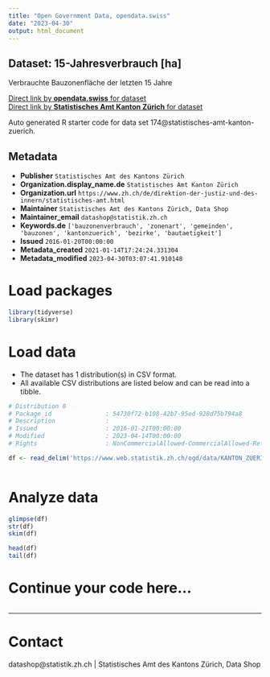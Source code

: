 ```yaml
---
title: "Open Government Data, opendata.swiss"
date: "2023-04-30"
output: html_document
---
```


## Dataset: 15-Jahresverbrauch [ha]

Verbrauchte Bauzonenfläche der letzten 15 Jahre

[Direct link by **opendata.swiss** for dataset](https://opendata.swiss/de/dataset/15-jahresverbrauch-ha)<br>
[Direct link by **Statistisches Amt Kanton Zürich** for dataset](https://www.zh.ch/de/politik-staat/gemeinden/gemeindeportraet.html)

Auto generated R starter code for data set 174@statistisches-amt-kanton-zuerich.

## Metadata

- **Publisher** `Statistisches Amt des Kantons Zürich`
- **Organization.display_name.de** `Statistisches Amt Kanton Zürich`
- **Organization.url** `https://www.zh.ch/de/direktion-der-justiz-und-des-innern/statistisches-amt.html`
- **Maintainer** `Statistisches Amt des Kantons Zürich, Data Shop`
- **Maintainer_email** `datashop@statistik.zh.ch`
- **Keywords.de** `['bauzonenverbrauch', 'zonenart', 'gemeinden', 'bauzonen', 'kantonzuerich', 'bezirke', 'bautaetigkeit']`
- **Issued** `2016-01-20T00:00:00`
- **Metadata_created** `2021-01-14T17:24:24.331304`
- **Metadata_modified** `2023-04-30T03:07:41.910148`


# Load packages

```r

library(tidyverse)
library(skimr)

```

# Load data

-   The dataset has 1 distribution(s) in CSV format.
-   All available CSV distributions are listed below and can be read into a tibble.

```r

# Distribution 0
# Package_id               : 54730f72-b108-42b7-95ed-928d75b794a8
# Description              : 
# Issued                   : 2016-01-21T00:00:00
# Modified                 : 2023-04-14T00:00:00
# Rights                   : NonCommercialAllowed-CommercialAllowed-ReferenceRequired

df <- read_delim('https://www.web.statistik.zh.ch/ogd/data/KANTON_ZUERICH_45.csv')



```

# Analyze data

```r

glimpse(df)
str(df)
skim(df)

head(df)
tail(df)

```

# Continue your code here...

```r

```

------------------------------------------------------------------------

# Contact

datashop@statistik.zh.ch | Statistisches Amt des Kantons Zürich, Data Shop
